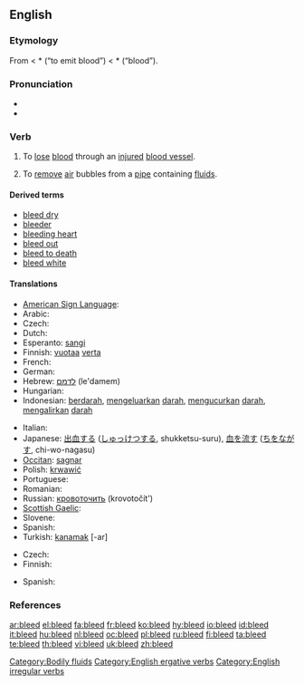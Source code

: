 ==English==

===Etymology===
From {{etyl|ang}} {{term|bledan|lang=ang}}
< *{{proto|Germanic|blothjan}} (“to emit blood”) < *{{proto|Germanic|blotham}} (“blood”).

===Pronunciation===
* {{IPA|/'bliːd/}}
* {{rhymes|iːd}}

===Verb===
{{en-verb|bleeds|bleeding|bled}}

# {{intransitive|of an animal}} To [[lose]] [[blood]] through an [[injured]] [[blood vessel]].
# {{transitive}} To [[remove]] [[air]] bubbles from a [[pipe]] containing [[fluid]]s.

====Derived terms====
* [[bleed dry]]
* [[bleeder]]
* [[bleeding heart]]
* [[bleed out]]
* [[bleed to death]]
* [[bleed white]]

====Translations====
{{trans-top|lose blood through an injured blood vessel}}
* [[American Sign Language]]: {{t|ase|4@Nose-PalmBackFingerAcross Wiggle 4@NearNeck-PalmBackFingerAcross}}
* Arabic: {{Arab|[[ينزف]]}}
* Czech: {{t-|cs|krvácet}}
* Dutch: {{t+|nl|bloeden}}
* Esperanto: [[sangi]]
* Finnish: [[vuotaa]] [[veri|verta]]
* French: {{t+|fr|saigner}}
* German: {{t+|de|bluten}}
* Hebrew: [[לדמם]] (le'damem)
* Hungarian: {{t+|hu|vérzik}}
* Indonesian: [[darah|berdarah]], [[keluar|mengeluarkan]] [[darah]], [[kucur|mengucurkan]] [[darah]], [[alir|mengalirkan]] [[darah]]
{{trans-mid}}
* Italian: {{t-|it|sanguinare}}
* Japanese: [[出血]]する ([[しゅっけつ]]する, shukketsu-suru), [[血]]を[[流す]] ([[ち]]を[[ながす]], chi-wo-nagasu)
* [[Occitan]]: [[sagnar]]
* Polish: [[krwawić]]
* Portuguese: {{t+|pt|sangrar}}
* Romanian: {{t+|ro|sângera}}
* Russian: [[кровоточить]] (krovotočít')
* [[Scottish Gaelic]]: {{t-|gd|leig fuil|xs=Scottish Gaelic}}
* Slovene: {{t+|sl|krvaveti}}
* Spanish: {{t-|es|sangrar}}
* Turkish: [[kanamak]] [-ar]
{{trans-bottom}}

{{trans-top|remove air bubbles from a pipe}}
* Czech: {{t-|cs|odvzdušnit}}
* Finnish: {{t|fi|ilmata}}
{{trans-mid}}
* Spanish: {{t-|es|purgar}}
{{trans-bottom}}

===References===
{{R:Century 1911}}
{{R:Webster 1913}}

[[Category:Bodily fluids]]
[[Category:English ergative verbs]]
[[Category:English irregular verbs]]

[[ar:bleed]]
[[el:bleed]]
[[fa:bleed]]
[[fr:bleed]]
[[ko:bleed]]
[[hy:bleed]]
[[io:bleed]]
[[id:bleed]]
[[it:bleed]]
[[hu:bleed]]
[[nl:bleed]]
[[oc:bleed]]
[[pl:bleed]]
[[ru:bleed]]
[[fi:bleed]]
[[ta:bleed]]
[[te:bleed]]
[[th:bleed]]
[[vi:bleed]]
[[uk:bleed]]
[[zh:bleed]]